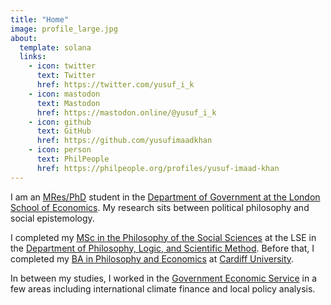 ```yaml
---
title: "Home"
image: profile_large.jpg
about:
  template: solana
  links:
    - icon: twitter
      text: Twitter
      href: https://twitter.com/yusuf_i_k 
    - icon: mastodon
      text: Mastodon
      href: https://mastodon.online/@yusuf_i_k
    - icon: github
      text: GitHub
      href: https://github.com/yusufimaadkhan
    - icon: person
      text: PhilPeople
      href: https://philpeople.org/profiles/yusuf-imaad-khan
---
```


I am an [MRes/PhD](https://www.lse.ac.uk/study-at-lse/Graduate/degree-programmes-2022/MResPhD-Political-Science) student in the [Department of Government at the London School of Economics](https://www.lse.ac.uk/government). My research sits between political philosophy and social epistemology.

I completed my [MSc in the Philosophy of the Social Sciences](https://www.lse.ac.uk/study-at-lse/Graduate/degree-programmes-2022/MSc-Philosophy-of-the-Social-Sciences) at the LSE in the [Department of Philosophy, Logic, and Scientific Method](https://www.lse.ac.uk/philosophy/). Before that, I completed my [BA in Philosophy and Economics](https://www.cardiff.ac.uk/study/undergraduate/courses/course/philosophy-and-economics-ba) at [Cardiff University](https://www.cardiff.ac.uk/).

In between my studies, I worked in the [Government Economic Service](https://www.gov.uk/government/organisations/civil-service-government-economic-service) in a few areas including international climate finance and local policy analysis.
